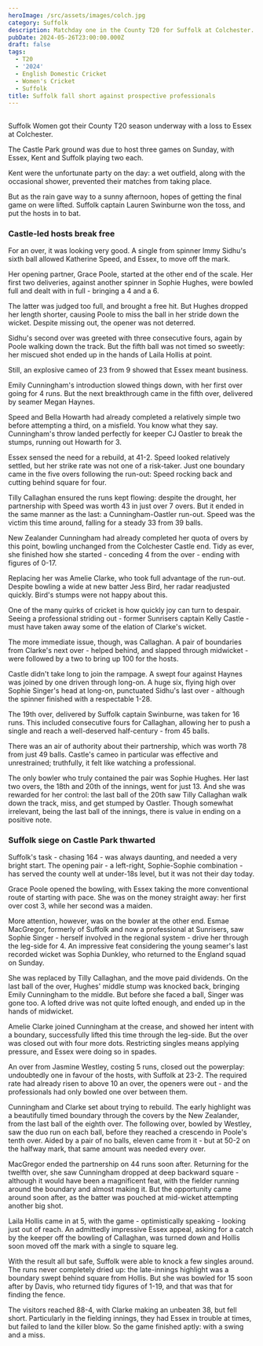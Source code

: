 ```yaml
---
heroImage: /src/assets/images/colch.jpg
category: Suffolk
description: Matchday one in the County T20 for Suffolk at Colchester.
pubDate: 2024-05-26T23:00:00.000Z
draft: false
tags:
  - T20
  - '2024'
  - English Domestic Cricket
  - Women's Cricket
  - Suffolk
title: Suffolk fall short against prospective professionals
---
```


##

Suffolk Women got their County T20 season underway with a loss to Essex at Colchester.

The Castle Park ground was due to host three games on Sunday, with Essex, Kent and Suffolk playing two each.

Kent were the unfortunate party on the day: a wet outfield, along with the occasional shower, prevented their matches from taking place.

But as the rain gave way to a sunny afternoon, hopes of getting the final game on were lifted. Suffolk captain Lauren Swinburne won the toss, and put the hosts in to bat.

### Castle-led hosts break free

For an over, it was looking very good. A single from spinner Immy Sidhu's sixth ball allowed Katherine Speed, and Essex, to move off the mark.

Her opening partner, Grace Poole, started at the other end of the scale. Her first two deliveries, against another spinner in Sophie Hughes, were bowled full and dealt with in full - bringing a 4 and a 6.

The latter was judged too full, and brought a free hit. But Hughes dropped her length shorter, causing Poole to miss the ball in her stride down the wicket. Despite missing out, the opener was not deterred.

Sidhu's second over was greeted with three consecutive fours, again by Poole walking down the track. But the fifth ball was not timed so sweetly: her miscued shot ended up in the hands of Laila Hollis at point.

Still, an explosive cameo of 23 from 9 showed that Essex meant business.

Emily Cunningham's introduction slowed things down, with her first over going for 4 runs. But the next breakthrough came in the fifth over, delivered by seamer Megan Haynes.

Speed and Bella Howarth had already completed a relatively simple two before attempting a third, on a misfield. You know what they say. Cunningham's throw landed perfectly for keeper CJ Oastler to break the stumps, running out Howarth for 3.

Essex sensed the need for a rebuild, at 41-2. Speed looked relatively settled, but her strike rate was not one of a risk-taker. Just one boundary came in the five overs following the run-out: Speed rocking back and cutting behind square for four.

Tilly Callaghan ensured the runs kept flowing: despite the drought, her partnership with Speed was worth 43 in just over 7 overs. But it ended in the same manner as the last: a Cunningham-Oastler run-out. Speed was the victim this time around, falling for a steady 33 from 39 balls.

New Zealander Cunningham had already completed her quota of overs by this point, bowling unchanged from the Colchester Castle end. Tidy as ever, she finished how she started - conceding 4 from the over - ending with figures of 0-17.

Replacing her was Amelie Clarke, who took full advantage of the run-out. Despite bowling a wide at new batter Jess Bird, her radar readjusted quickly. Bird's stumps were not happy about this.

One of the many quirks of cricket is how quickly joy can turn to despair. Seeing a professional striding out - former Sunrisers captain Kelly Castle - must have taken away some of the elation of Clarke's wicket.

The more immediate issue, though, was Callaghan. A pair of boundaries from Clarke's next over - helped behind, and slapped through midwicket - were followed by a two to bring up 100 for the hosts.

Castle didn't take long to join the rampage. A swept four against Haynes was joined by one driven through long-on. A huge six, flying high over Sophie Singer's head at long-on, punctuated Sidhu's last over - although the spinner finished with a respectable 1-28.

The 19th over, delivered by Suffolk captain Swinburne, was taken for 16 runs. This included consecutive fours for Callaghan, allowing her to push a single and reach a well-deserved half-century - from 45 balls.

There was an air of authority about their partnership, which was worth 78 from just 49 balls. Castle's cameo in particular was effective and unrestrained; truthfully, it felt like watching a professional.

The only bowler who truly contained the pair was Sophie Hughes. Her last two overs, the 18th and 20th of the innings, went for just 13. And she was rewarded for her control: the last ball of the 20th saw Tilly Callaghan walk down the track, miss, and get stumped by Oastler. Though somewhat irrelevant, being the last ball of the innings, there is value in ending on a positive note.

### Suffolk siege on Castle Park thwarted

Suffolk's task - chasing 164 - was always daunting, and needed a very bright start. The opening pair - a left-right, Sophie-Sophie combination - has served the county well at under-18s level, but it was not their day today.

Grace Poole opened the bowling, with Essex taking the more conventional route of starting with pace. She was on the money straight away: her first over cost 3, while her second was a maiden.

More attention, however, was on the bowler at the other end. Esmae MacGregor, formerly of Suffolk and now a professional at Sunrisers, saw Sophie Singer - herself involved in the regional system - drive her through the leg-side for 4. An impressive feat considering the young seamer's last recorded wicket was Sophia Dunkley, who returned to the England squad on Sunday.

She was replaced by Tilly Callaghan, and the move paid dividends. On the last ball of the over, Hughes' middle stump was knocked back, bringing Emily Cunningham to the middle. But before she faced a ball, Singer was gone too. A lofted drive was not quite lofted enough, and ended up in the hands of midwicket.

Amelie Clarke joined Cunningham at the crease, and showed her intent with a boundary, successfully lifted this time through the leg-side. But the over was closed out with four more dots. Restricting singles means applying pressure, and Essex were doing so in spades.

An over from Jasmine Westley, costing 5 runs, closed out the powerplay: undoubtedly one in favour of the hosts, with Suffolk at 23-2. The required rate had already risen to above 10 an over, the openers were out - and the professionals had only bowled one over between them.

Cunningham and Clarke set about trying to rebuild. The early highlight was a beautifully timed boundary through the covers by the New Zealander, from the last ball of the eighth over. The following over, bowled by Westley, saw the duo run on each ball, before they reached a crescendo in Poole's tenth over. Aided by a pair of no balls, eleven came from it - but at 50-2 on the halfway mark, that same amount was needed every over.

MacGregor ended the partnership on 44 runs soon after. Returning for the twelfth over, she saw Cunningham dropped at deep backward square - although it would have been a magnificent feat, with the fielder running around the boundary and almost making it. But the opportunity came around soon after, as the batter was pouched at mid-wicket attempting another big shot.

Laila Hollis came in at 5, with the game - optimistically speaking - looking just out of reach. An admittedly impressive Essex appeal, asking for a catch by the keeper off the bowling of Callaghan, was turned down and Hollis soon moved off the mark with a single to square leg.

With the result all but safe, Suffolk were able to knock a few singles around. The runs never completely dried up: the late-innings highlight was a boundary swept behind square from Hollis. But she was bowled for 15 soon after by Davis, who returned tidy figures of 1-19, and that was that for finding the fence.

The visitors reached 88-4, with Clarke making an unbeaten 38, but fell short. Particularly in the fielding innings, they had Essex in trouble at times, but failed to land the killer blow. So the game finished aptly: with a swing and a miss.
